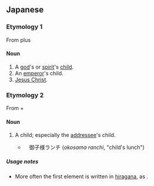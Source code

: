 ==Japanese==
{{ja-kanjitab|み|こ|yomi=kun}}
{{ja-kanjitab|お|こ|yomi=kun}}

===Etymology 1===
From {{etyl|ojp|ja|sort=み}} {{m|ja|御|tr=mi||spirit, god}} plus {{etyl|ojp|ja|sort=こ}} {{m|ja|子|tr=ko||boy, child}}

====Noun====
{{ja-noun|みこ}}

# A [[god]]'s or [[spirit]]'s [[child]].
# An [[emperor]]'s child.
# [[Jesus Christ]].

===Etymology 2===
From {{m|ja|御|tr=o|pos=''honorific prefix''}} + {{etyl|ojp|ja|sort=こ}} {{m|ja|子|tr=ko||boy, child}}

====Noun====
{{ja-noun|おこ}}

# {{lb|ja|honorific}} A child; especially the [[addressee]]'s child.
#* 　御子様ランチ (''okosama ranchi'', "child's lunch")

=====Usage notes=====
* More often the first element is written in [[hiragana]], as {{m|ja|お子}}.